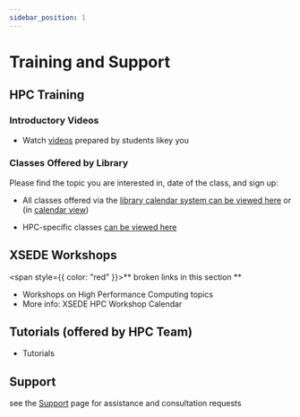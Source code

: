 ```yaml
---
sidebar_position: 1
---
```


# Training and Support

## HPC Training

### Introductory Videos
- Watch  [videos](https://www.youtube.com/watch?v=0pP_TeKH1MI&list=PL5l6Qz3Xhfi9Jn9-iMKJisYsSW5tRzPSd&t=3s) prepared by students likey you

### Classes Offered by Library

Please find the topic you are interested in, date of the class, and sign up:
- All classes offered via the [library calendar system can be viewed here](http://nyu.libcal.com/calendar/classes/?cid=1564&t=d&d=0000-00-00&cal=1564) or (in [calendar view](https://nyu.libcal.com/))

- HPC-specific classes [can be viewed here](https://nyu.libcal.com/calendar?cid=1564&t=d&d=0000-00-00&cal=1564&ct=6016)

## XSEDE Workshops

<span style={{ color: "red" }}>** broken links in this section **</span>

- Workshops on High Performance Computing topics
- More info: XSEDE HPC Workshop Calendar


## Tutorials (offered by HPC Team)

- Tutorials

## Support

see the [Support](./support.mdx) page for assistance and consultation requests

